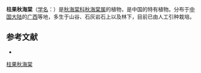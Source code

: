 {{Speciesbox
| taxon = Begonia cylindrica
| authority =[[D.R.Liang|D.R.Liang]] & [[X.X.Chen|X.X.Chen]], 1993
}}

'''柱果秋海棠'''（[[学名|学名]]：{{lang|la|''Begonia cylindrica''}}）是[[秋海棠科|秋海棠科]][[秋海棠属|秋海棠属]]的植物，是中国的特有植物。分布于[[中国大陆|中国大陆]]的[[广西|广西]]等地，多生于山谷、石灰岩石上以及林下，目前已由人工引种栽培。

== 参考文献 ==
<div class="references-small">
* {{cite web| url =http://www.bioinfo.cn/db05/KmzwSpecies.php?action=view&id=1967| title =柱果秋海棠| work =《中国高等植物数据库全库》| publisher =中国科学院微生物研究所| author =昆明植物研究所| accessdate =2009-02-22| deadurl =yes| archiveurl =https://web.archive.org/web/20160305052917/http://www.bioinfo.cn/db05/KmzwSpecies.php?action=view&id=1967| archivedate =2016-03-05}}
</div>
{{Taxonbar|from=Q11109324}}

[[Category:秋海棠属|柱果秋海棠]]


{{植物小作品}}